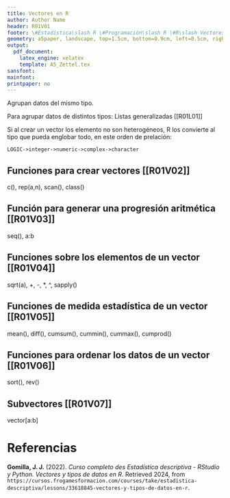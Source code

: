 ```yaml
---
title: Vectores en R
author: Author Name
header: R01V01
footer: \#Estadística\slash R \#Programación\slash R \#R\slash Vectores
geometry: a5paper, landscape, top=1.5cm, bottom=0.9cm, left=0.5cm, right=0.5cm, headsep = 0.5cm, footskip = 12pt
output:
  pdf_document:
    latex_engine: xelatex
    template: A5_Zettel.tex
sansfont:
mainfont:
printpaper: no
---
```


Agrupan datos del mismo tipo.

Para agrupar datos de distintos tipos: Listas generalizadas [[R01L01]]

Si al crear un vector los elemento no son heterogéneos, R los convierte al tipo que pueda englobar todo, en este orden de prelación:
```
LOGIC->integer->numeric->complex->character
```

## Funciones para crear vectores [[R01V02]]
c(), rep(a,n), scan(), class()

## Función para generar una progresión aritmética [[R01V03]]
seq(), a:b

## Funciones sobre los elementos de un vector [[R01V04]]
sqrt(a), +, -, *, ^, sapply()

## Funciones de medida estadística de un vector [[R01V05]]
mean(), diff(), cumsum(), cummin(), cummax(), cumprod()

## Funciones para ordenar los datos de un vector [[R01V06]]
sort(), rev()

## Subvectores [[R01V07]]
vector[a:b]
\pagebreak

# Referencias

**Gomilla, J. J.** (2022). _Curso completo des Estadística descriptiva - RStudio y Python. Vectores y tipos de datos en R_. Retrieved 2024, from <code style="word-wrap: break-word;">https://cursos.frogamesformacion.com/courses/take/estadistica-descriptiva/lessons/33618845-vectores-y-tipos-de-datos-en-r</code>.
